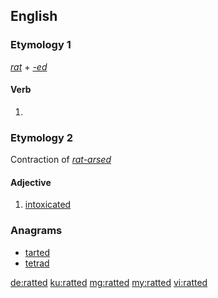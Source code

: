 ==English==

===Etymology 1===
''[[rat#Verb|rat]]'' + ''[[-ed]]''

====Verb====
{{head|en|verb form}}

# {{en-past of|rat}}

===Etymology 2===
Contraction of ''[[rat-arsed]]''

====Adjective====
{{en-adj}}

# {{context|British|slang|lang=en}} [[intoxicated]]

===Anagrams===
* [[tarted#English|tarted]]
* [[tetrad#English|tetrad]]

[[de:ratted]]
[[ku:ratted]]
[[mg:ratted]]
[[my:ratted]]
[[vi:ratted]]